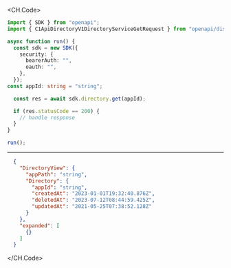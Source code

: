 
<CH.Code>
```typescript Get.ts
import { SDK } from "openapi";
import { C1ApiDirectoryV1DirectoryServiceGetRequest } from "openapi/dist/models/operations";

async function run() {
  const sdk = new SDK({
    security: {
      bearerAuth: "",
      oauth: "",
    },
  });
const appId: string = "string";

  const res = await sdk.directory.get(appId);

  if (res.statusCode == 200) {
    // handle response
  }
}

run();
```
---

```json Example Response
  {
    "DirectoryView": {
      "appPath": "string",
      "Directory": {
        "appId": "string",
        "createdAt": "2023-01-01T19:32:40.876Z",
        "deletedAt": "2023-07-12T08:44:59.425Z",
        "updatedAt": "2021-05-25T07:38:52.128Z"
      }
    },
    "expanded": [
      {}
    ]
  }
```
</CH.Code>
